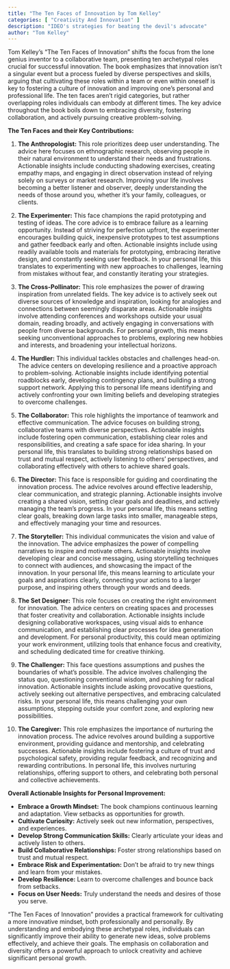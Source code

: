 ```yaml
---
title: "The Ten Faces of Innovation by Tom Kelley"
categories: [ "Creativity And Innovation" ]
description: "IDEO's strategies for beating the devil's advocate"
author: "Tom Kelley"
---
```

Tom Kelley's "The Ten Faces of Innovation" shifts the focus from the lone genius inventor to a collaborative team, presenting ten archetypal roles crucial for successful innovation.  The book emphasizes that innovation isn't a singular event but a process fueled by diverse perspectives and skills, arguing that cultivating these roles within a team or even within oneself is key to fostering a culture of innovation and improving one's personal and professional life.  The ten faces aren't rigid categories, but rather overlapping roles individuals can embody at different times.  The key advice throughout the book boils down to embracing diversity, fostering collaboration, and actively pursuing creative problem-solving.

**The Ten Faces and their Key Contributions:**

1. **The Anthropologist:** This role prioritizes deep user understanding.  The advice here focuses on ethnographic research, observing people in their natural environment to understand their needs and frustrations.  Actionable insights include conducting shadowing exercises, creating empathy maps, and engaging in direct observation instead of relying solely on surveys or market research.  Improving your life involves becoming a better listener and observer, deeply understanding the needs of those around you, whether it's your family, colleagues, or clients.

2. **The Experimenter:** This face champions the rapid prototyping and testing of ideas. The core advice is to embrace failure as a learning opportunity.  Instead of striving for perfection upfront, the experimenter encourages building quick, inexpensive prototypes to test assumptions and gather feedback early and often.  Actionable insights include using readily available tools and materials for prototyping, embracing iterative design, and constantly seeking user feedback.  In your personal life, this translates to experimenting with new approaches to challenges, learning from mistakes without fear, and constantly iterating your strategies.

3. **The Cross-Pollinator:** This role emphasizes the power of drawing inspiration from unrelated fields.  The key advice is to actively seek out diverse sources of knowledge and inspiration, looking for analogies and connections between seemingly disparate areas.  Actionable insights involve attending conferences and workshops outside your usual domain, reading broadly, and actively engaging in conversations with people from diverse backgrounds. For personal growth, this means seeking unconventional approaches to problems, exploring new hobbies and interests, and broadening your intellectual horizons.

4. **The Hurdler:** This individual tackles obstacles and challenges head-on.  The advice centers on developing resilience and a proactive approach to problem-solving.  Actionable insights include identifying potential roadblocks early, developing contingency plans, and building a strong support network.  Applying this to personal life means identifying and actively confronting your own limiting beliefs and developing strategies to overcome challenges.

5. **The Collaborator:**  This role highlights the importance of teamwork and effective communication.  The advice focuses on building strong, collaborative teams with diverse perspectives.  Actionable insights include fostering open communication, establishing clear roles and responsibilities, and creating a safe space for idea sharing.  In your personal life, this translates to building strong relationships based on trust and mutual respect, actively listening to others' perspectives, and collaborating effectively with others to achieve shared goals.

6. **The Director:** This face is responsible for guiding and coordinating the innovation process.  The advice revolves around effective leadership, clear communication, and strategic planning.  Actionable insights involve creating a shared vision, setting clear goals and deadlines, and actively managing the team's progress.  In your personal life, this means setting clear goals, breaking down large tasks into smaller, manageable steps, and effectively managing your time and resources.

7. **The Storyteller:** This individual communicates the vision and value of the innovation.  The advice emphasizes the power of compelling narratives to inspire and motivate others.  Actionable insights involve developing clear and concise messaging, using storytelling techniques to connect with audiences, and showcasing the impact of the innovation.  In your personal life, this means learning to articulate your goals and aspirations clearly, connecting your actions to a larger purpose, and inspiring others through your words and deeds.

8. **The Set Designer:** This role focuses on creating the right environment for innovation.  The advice centers on creating spaces and processes that foster creativity and collaboration.  Actionable insights include designing collaborative workspaces, using visual aids to enhance communication, and establishing clear processes for idea generation and development. For personal productivity, this could mean optimizing your work environment, utilizing tools that enhance focus and creativity, and scheduling dedicated time for creative thinking.

9. **The Challenger:** This face questions assumptions and pushes the boundaries of what's possible.  The advice involves challenging the status quo, questioning conventional wisdom, and pushing for radical innovation.  Actionable insights include asking provocative questions, actively seeking out alternative perspectives, and embracing calculated risks.  In your personal life, this means challenging your own assumptions, stepping outside your comfort zone, and exploring new possibilities.

10. **The Caregiver:** This role emphasizes the importance of nurturing the innovation process.  The advice revolves around building a supportive environment, providing guidance and mentorship, and celebrating successes.  Actionable insights include fostering a culture of trust and psychological safety, providing regular feedback, and recognizing and rewarding contributions.  In personal life, this involves nurturing relationships, offering support to others, and celebrating both personal and collective achievements.

**Overall Actionable Insights for Personal Improvement:**

* **Embrace a Growth Mindset:**  The book champions continuous learning and adaptation.  View setbacks as opportunities for growth.
* **Cultivate Curiosity:**  Actively seek out new information, perspectives, and experiences.
* **Develop Strong Communication Skills:**  Clearly articulate your ideas and actively listen to others.
* **Build Collaborative Relationships:**  Foster strong relationships based on trust and mutual respect.
* **Embrace Risk and Experimentation:**  Don't be afraid to try new things and learn from your mistakes.
* **Develop Resilience:**  Learn to overcome challenges and bounce back from setbacks.
* **Focus on User Needs:**  Truly understand the needs and desires of those you serve.


"The Ten Faces of Innovation" provides a practical framework for cultivating a more innovative mindset, both professionally and personally. By understanding and embodying these archetypal roles, individuals can significantly improve their ability to generate new ideas, solve problems effectively, and achieve their goals.  The emphasis on collaboration and diversity offers a powerful approach to unlock creativity and achieve significant personal growth.

